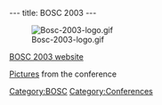 ---
title: BOSC 2003
---

[[Image:Bosc-2003-logo.gif]]


[http://open-bio.org/bosc2003 BOSC 2003 website]

[http://gallery.open-bio.org/gallery/bosc2003 Pictures] from the conference

[[Category:BOSC]] [[Category:Conferences]]